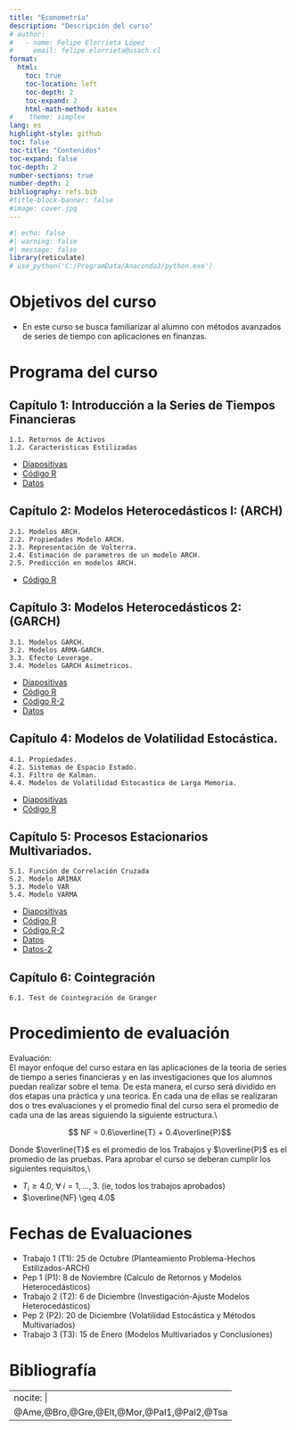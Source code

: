 ```yaml
---
title: "Econometría"
description: "Descripción del curso"
# author:
#   - name: Felipe Elorrieta López
#     email: felipe.elorrieta@usach.cl
format:
  html:
    toc: true
    toc-location: left
    toc-depth: 2
    toc-expand: 2
    html-math-method: katex
#    theme: simplex
lang: es
highlight-style: github
toc: false
toc-title: "Contenidos"
toc-expand: false
toc-depth: 2
number-sections: true
number-depth: 2
bibliography: refs.bib
#title-block-banner: false
#image: cover.jpg
---
```



```r
#| echo: false
#| warning: false
#| message: false
library(reticulate)
# use_python('C:/ProgramData/Anaconda3/python.exe')
```



# Objetivos del curso 

::: {.callout-tip appearance="simple" icon=false}
- En este curso se busca familiarizar al alumno con métodos avanzados de series de tiempo con aplicaciones en finanzas.
:::

# Programa del curso

::: {.callout-tip collapse="true" icon=false}
## Capítulo 1: Introducción a la Series de Tiempos Financieras

    1.1. Retornos de Activos
    1.2. Caracteristicas Estilizadas
- [Diapositivas](Clase1_FTS.pdf){target="_blank"}
- [Código R](C1-Retornos.R){target="_blank"}
- [Datos](AAPL.csv){target="_blank"}
:::

::: {.callout-tip collapse="true" icon=false}
## Capítulo 2: Modelos Heterocedásticos I: (ARCH)
    
    2.1. Modelos ARCH.
    2.2. Propiedades Modelo ARCH.
    2.3. Representación de Volterra.
    2.4. Estimación de parametros de un modelo ARCH.
    2.5. Predicción en modelos ARCH.
- [Código R](c2-arch.R){target="_blank"}
:::

::: {.callout-tip collapse="true" icon=false}
## Capítulo 3: Modelos Heterocedásticos 2: (GARCH)

    3.1. Modelos GARCH.
    3.2. Modelos ARMA-GARCH.
    3.3. Efecto Leverage.
    3.4. Modelos GARCH Asímetricos.
- [Diapositivas](Clase2_FTS.pdf){target="_blank"}
- [Código R](c3-armagarch.R){target="_blank"}
- [Código R-2](c4_rugarch.R){target="_blank"}
- [Datos](IPSA.txt){target="_blank"}
:::

::: {.callout-tip collapse="true" icon=false}
## Capítulo 4: Modelos de Volatilidad Estocástica.

    4.1. Propiedades.
    4.2. Sistemas de Espacio Estado.
    4.3. Filtro de Kalman.
    4.4. Modelos de Volatilidad Estocastica de Larga Memoria.
- [Diapositivas](Clase3_FTS.pdf){target="_blank"}
- [Código R](c5-stochastic.R){target="_blank"}
:::

::: {.callout-tip collapse="true" icon=false}
## Capítulo 5: Procesos Estacionarios Multivariados.

    5.1. Función de Correlación Cruzada
    5.2. Modelo ARIMAX
    5.3. Modelo VAR
    5.4. Modelo VARMA
- [Diapositivas](Clase4_FTS.pdf){target="_blank"}
- [Código R](c6-statespace.R){target="_blank"}
- [Código R-2](c7-VAR.R){target="_blank"}
- [Datos](MALLPLAZA.SN.csv){target="_blank"}
- [Datos-2](PARAUCO.SN.csv){target="_blank"}
:::

::: {.callout-tip collapse="true" icon=false}
## Capítulo 6: Cointegración

    6.1. Test de Cointegración de Granger
:::

# Procedimiento de evaluación

::: {.callout-tip appearance="simple" icon=false}
[Evaluación:]{.green}</br>
El mayor enfoque del curso estara en las aplicaciones de la teoria de series de tiempo a series financieras y en las investigaciones que los alumnos puedan realizar sobre el tema. De esta manera, el curso será dividido en dos etapas una práctica y una teorica. En cada una de ellas se realizaran dos o tres evaluaciones y el promedio final del curso sera el promedio de cada una de las areas siguiendo la siguiente estructura.\\

$$ NF = 0.6\overline{T} + 0.4\overline{P}$$ 

Donde $\overline{T}$ es el promedio de los Trabajos y $\overline{P}$ es el promedio de las pruebas. Para aprobar el curso se deberan cumplir los siguientes requisitos,\\

- $T_i \geq 4.0$, $\forall ~ i=1,\ldots,3$. (ie, todos los trabajos aprobados)
- $\overline{NF} \geq 4.0$
:::

# Fechas de Evaluaciones

::: {.callout-tip appearance="simple" icon=false}
- Trabajo 1 (T1): 25 de Octubre (Planteamiento Problema-Hechos Estilizados-ARCH)
- Pep 1 (P1): 8 de Noviembre (Calculo de Retornos y Modelos Heterocedásticos)
- Trabajo 2 (T2): 6 de Diciembre (Investigación-Ajuste Modelos Heterocedásticos)
- Pep 2 (P2): 20 de Diciembre (Volatilidad Estocástica y Métodos Multivariados)
- Trabajo 3 (T3): 15 de Enero (Modelos Multivariados y Conclusiones)
:::


# Bibliografía

---
nocite: |
  @Ame,@Bro,@Gre,@Elt,@Mor,@Pal1,@Pal2,@Tsa
---

::: {#refs}
:::